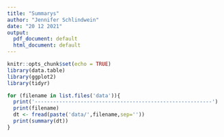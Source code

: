 ```yaml
---
title: "Summarys"
author: "Jennifer Schlindwein"
date: "20 12 2021"
output:
  pdf_document: default
  html_document: default
---
```


```r
knitr::opts_chunk$set(echo = TRUE)
library(data.table)
library(ggplot2)
library(tidyr)
```

```r

for (filename in list.files('data')){
  print('----------------------------------------------------------')
  print(filename)
  dt <- fread(paste('data/',filename,sep=''))
  print(summary(dt))
}
```

